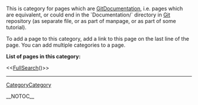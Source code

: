 <!-- #format wiki
 -->
<!-- #language en
 -->

This is category for pages which are [[GitDocumentation]], i.e. pages which are equivalent, or could end in the `Documentation/` directory in [[Git]] repository (as separate file, or as part of manpage, or as part of some tutorial).

To add a page to this category, add a link to this page on the last line of the page. You can add multiple categories to a page.

<b>List of pages in this category:</b>

<<[[FullSearch]]()>>

----
[[CategoryCategory]]

__NOTOC__
